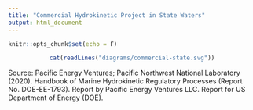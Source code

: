 ```yaml
---
title: "Commercial Hydrokinetic Project in State Waters"
output: html_document
---
```


```r
knitr::opts_chunk$set(echo = F)
```

<center>
```r
cat(readLines("diagrams/commercial-state.svg"))
```
</center>

Source: Pacific Energy Ventures; Pacific Northwest National Laboratory (2020). Handbook of Marine Hydrokinetic Regulatory Processes (Report No. DOE-EE-1793). Report by Pacific Energy Ventures LLC. Report for US Department of Energy (DOE).